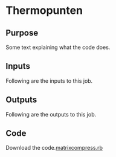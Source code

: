 # Thermopunten



::: {.nav-pills}
::: {.panel-tabset}

## Purpose

Some text explaining what the code does.



## Inputs

Following are the inputs to this job.

## Outputs

Following are the outputs to this job.

## Code

Download the code.[matrixcompress.rb](../first.rb)



:::
:::